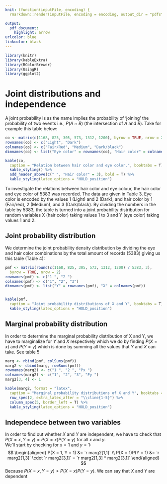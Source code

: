 ```yaml
---
knit: (function(inputFile, encoding) {
  rmarkdown::render(inputFile, encoding = encoding, output_dir = "pdfs") })

output:
  pdf_document:
    highlight: arrow
urlcolor: blue
linkcolor: black
---
```


```r
library(knitr)
library(kableExtra)
library(RColorBrewer)
library(UsingR)
library(ggplot2)
```

# Joint distributions and independence

A joint probability is as the name implies the probability of 'joining' the probability of two events i.e., $P(A \cap B)$ (the intersection of $A$ and $B$).
Take for example this table below:

```r
co <- matrix(c(1168, 825, 305, 573, 1312, 1200), byrow = TRUE, nrow = 2)
rownames(co) <- c("Light", "Dark")
colnames(co) <- c("Fair/Red", "Medium", "Dark/black")
dimnames(co) <- list("Eye color" = rownames(co), "Hair color" = colnames(co))

kable(co,
  caption = "Relation between hair color and eye color.", booktabs = T) %>%
  kable_styling() %>%
  add_header_above(c(" ", "Hair color" = 3), bold = T) %>%
  kable_styling(latex_options = "HOLD_position")
```


To investigate the relations between hair color and eye colour, the hair color 
and eye color of 5383 was recorded. The data are given in Table 3. 
Eye color is encoded by the values 1 (Light) and 2 (Dark), 
and hair color by 1 (Fair/red), 2 (Medium), and 3 (Dark/black). 
By dividing the numbers in the table by 5383, the table is turned into a 
joint probability distribution for random variables X (hair color) 
taking values 1 to 3 and Y (eye color) taking values 1 and 2.


## Joint probability distribution



We determine the joint probability density distribution by dividing the eye and
hair color combinations by the total amount of records (5383) giving us this table (Table 4):
```r
pmf <- matrix(round(c(1168, 825, 305, 573, 1312, 1200) / 5383, 3),
  byrow = TRUE, nrow = 2)
rownames(pmf) <- c("1 ", "2 ")
colnames(pmf) <- c("1", "2", "3")
dimnames(pmf) <- list("Y" = rownames(pmf), "X" = colnames(pmf))


kable(pmf,
  caption = "Joint probability distributions of X and Y", booktabs = T) %>%
  kable_styling(latex_options = "HOLD_position")
```

## Marginal probability distribution

In order to determine the marginal probability distribution of X and Y, we have to
marginalize for $Y$ and $X$ respectively which we do by finding $P(X = x)$ and $P(Y = y)$
which is done by summing all the values that $Y$ and $X$ can take. See table 5

```r
marg <- rbind(pmf, colSums(pmf))
marg2 <- cbind(marg, rowSums(pmf))
rownames(marg2) <- c("1 ", "2 ", "Px ")
colnames(marg2) <- c("1", "2", "3", "Py ")
marg2[3, 4] <- 1

kable(marg2, format = "latex",
  caption = "Marginal probability distributions of X and Y", booktabs = T) %>%
  row_spec(2, extra_latex_after = "\\cline{1-5}") %>%
  column_spec(5, border_left = T) %>%
  kable_styling(latex_options = "HOLD_position")
```

## Independece between two variables

In order to find out whether $X$ and $Y$ are independent, we have to check that
$P(X = x, Y = y) = P(X = x) P(Y = y)$ for all $x$ and $y$. \
We'll start by checking for $x = 1$ and $y = 1$: \
$$
\begin{aligned}
P(X = 1, Y = 1) &= `r marg2[1,1]` \\
P(X = 1)P(Y = 1) &=  `r marg2[1,3]` \cdot `r marg2[3,1]` = `r marg2[1,3] * marg2[3,1]`
\end{aligned}
$$
Because $P(X = x, Y = y) \neq P(X = x) P(Y = y)$. We can say that $X$ and $Y$ are dependent

